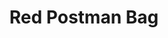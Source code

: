 ---
title: "Red Postman Bag"
meta_title: "Red Postman Bag craft"
description: "Craft de Red Postman Bag"
rank: "c"
draft: false
name: "Red Postman Bag"
recipe_img: "https://wiki.pokexgames.com/images/b/be/Red_Postman_Bag.png"
level: 57
craft_time: 86400
result: 1
value_npc: 1
ingredients:
  - name: "Cloth"
    quantity: 30
    item_img: "https://wiki.pokexgames.com/images/5/51/Cloth.png"
    value_npc: 1
  - name: "Dragon Scale"
    quantity: 1000
    item_img: "https://wiki.pokexgames.com/images/5/58/DragonScale.png"
    value_npc: 1
  - name: "Red Dye"
    quantity: 3
    item_img: "https://wiki.pokexgames.com/images/c/c1/Red_Dye.png"
    value_npc: 1
  - name: "Mini Wings"
    quantity: 2
    item_img: "https://wiki.pokexgames.com/images/c/c4/Mini_Wings.png"
    value_npc: 1
  - name: "Refined Style Point"
    quantity: 80
    item_img: "https://wiki.pokexgames.com/images/6/6b/Refined_style_point.png"
    value_npc: 1
---